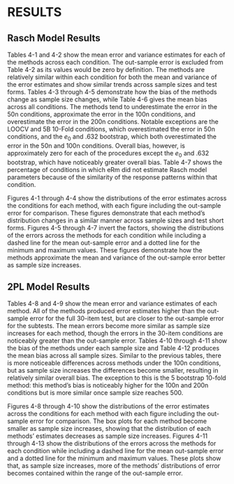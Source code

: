 # RESULTS 
## Rasch Model Results  

Tables 4-1 and 4-2 show the mean error and variance estimates for each of the methods across each condition. The out-sample error is excluded from Table 4-2 as its values would be zero by definition. The methods are relatively similar within each condition for both the mean and variance of the error estimates and show similar trends across sample sizes and test forms. Tables 4-3 through 4-5 demonstrate how the bias of the methods change as sample size changes, while Table 4-6 gives the mean bias across all conditions. The methods tend to underestimate the error in the 50n conditions, approximate the error in the 100n conditions, and overestimate the error in the 200n conditions. Notable exceptions are the LOOCV and 5B 10-Fold conditions, which overestimated the error in 50n conditions, and the $e_0$ and .632 bootstrap, which both overestimated the error in the 50n and 100n conditions. Overall bias, however, is approximately zero for each of the procedures except the $e_0$ and .632 bootstrap, which have noticeably greater overall bias. Table 4-7 shows the percentage of conditions in which eRm did not estimate Rasch model parameters because of the similarity of the response patterns within that condition. 

Figures 4-1 through 4-4 show the distributions of the error estimates across the conditions for each method, with each figure including the out-sample error for comparison. These figures demonstrate that each method’s distribution changes in a similar manner across sample sizes and test short forms. Figures 4-5 through 4-7 invert the factors, showing the distributions of the errors across the methods for each condition while including a dashed line for the mean out-sample error and a dotted line for the minimum and maximum values. These figures demonstrate how the methods approximate the mean and variance of the out-sample error better as sample size increases. 

## 2PL Model Results 

Tables 4-8 and 4-9 show the mean error and variance estimates of each method. All of the methods produced error estimates higher than the out-sample error for the full 30-item test, but are closer to the out-sample error for the subtests. The mean errors become more similar as sample size increases for each method, though the errors in the 30-item conditions are noticeably greater than the out-sample error. Tables 4-10 through 4-11 show the bias of the methods under each sample size and Table 4-12 produces the mean bias across all sample sizes. Similar to the previous tables, there is more noticeable differences across methods under the 100n conditions, but as sample size increases the differences become smaller, resulting in relatively similar overall bias. The exception to this is the 5 bootstrap 10-fold method: this method’s bias is noticeably higher for the 100n and 200n conditions but is more similar once sample size reaches 500.  

Figures 4-8 through 4-10 show the distributions of the error estimates across the conditions for each method with each figure including the out-sample error for comparison. The box plots for each method become smaller as sample size increases, showing that the distribution of each methods’ estimates decreases as sample size increases. Figures 4-11 through 4-13 show the distributions of the errors across the methods for each condition while including a dashed line for the mean out-sample error and a dotted line for the minimum and maximum values. These plots show that, as sample size increases, more of the methods’ distributions of error becomes contained within the range of the out-sample error.  
 
